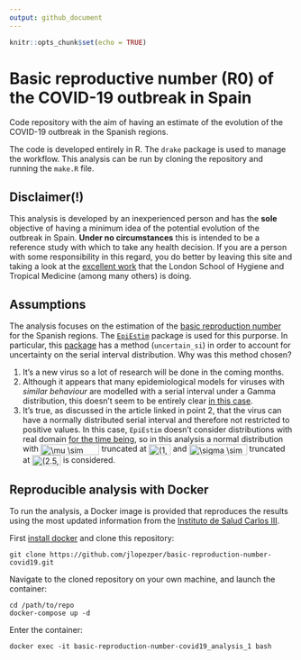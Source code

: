 ```yaml
---
output: github_document
---
```


```r
knitr::opts_chunk$set(echo = TRUE)
```

# Basic reproductive number (R0) of the COVID-19 outbreak in Spain

Code repository with the aim of having an estimate of the evolution of the COVID-19 outbreak in the Spanish regions. 

The code is developed entirely in R. The `drake` package is used to manage the workflow. This analysis can be run by cloning the repository and running the `make.R` file.

## Disclaimer(!)

This analysis is developed by an inexperienced person and has the **sole** objective of having a minimum idea of the potential evolution of the outbreak in Spain. **Under no circumstances** this is intended to be a reference study with which to take any health decision. If you are a person with some responsibility in this regard, you do better by leaving this site and taking a look at the [excellent work](https://cmmid.github.io/topics/covid19/current-patterns-transmission/global-time-varying-transmission.html) that the London School of Hygiene and Tropical Medicine (among many others) is doing.


## Assumptions

The analysis focuses on the estimation of the [basic reproduction number](https://en.wikipedia.org/wiki/Basic_reproduction_number) for the Spanish regions. The [`EpiEstim`](https://cran.r-project.org/web/packages/EpiEstim/index.html) package is used for this purporse. In particular, this [package](https://cran.r-project.org/web/packages/EpiEstim/vignettes/demo.html) has a method (`uncertain_si`) in order to account for uncertainty on the serial interval distribution. Why was this method chosen?

1. It's a new virus so a lot of research will be done in the coming months.
2. Although it appears that many epidemiological models for viruses with *similar behaviour* are modelled with a serial interval under a Gamma distribution, this doesn't seem to be entirely clear [in this case](https://wwwnc.cdc.gov/eid/article/26/6/20-0357_article).
3. It's true, as discussed in the article linked in point 2, that the virus can have a normally distributed serial interval and therefore not restricted to positive values. In this case, `EpiEstim` doesn't consider distributions with real domain [for the time being](https://github.com/annecori/EpiEstim/issues/90), so in this analysis a normal distribution with <img src="http://www.sciweavers.org/tex2img.php?eq=%5Cmu%20%5Csim%20%7B%5Csf%20N%7D%283.96%2C%202%29&bc=White&fc=Black&im=jpg&fs=12&ff=modern&edit=0" align="center" border="0" alt="\mu \sim {\sf N}(3.96, 2)" width="104" height="19" /> truncated at <img src="http://www.sciweavers.org/tex2img.php?eq=%281%2C%206%29&bc=White&fc=Black&im=jpg&fs=12&ff=modern&edit=0" align="center" border="0" alt="(1, 6)" width="39" height="19" /> and <img src="http://www.sciweavers.org/tex2img.php?eq=%5Csigma%20%5Csim%20%7B%5Csf%20N%7D%284.75%2C%201%29&bc=White&fc=Black&im=jpg&fs=12&ff=modern&edit=0" align="center" border="0" alt="\sigma \sim {\sf N}(4.75, 1)" width="103" height="19" /> truncated at <img src="http://www.sciweavers.org/tex2img.php?eq=%282.5%2C%206%29&bc=White&fc=Black&im=jpg&fs=12&ff=modern&edit=0" align="center" border="0" alt="(2.5, 6)" width="51" height="19" /> is considered.

## Reproducible analysis with Docker

To run the analysis, a Docker image is provided that reproduces the results using the most updated information from the [Instituto de Salud Carlos III](https://covid19.isciii.es).

First [install docker](https://docs.docker.com/install/) and clone this repository:

```
git clone https://github.com/jlopezper/basic-reproduction-number-covid19.git
```

Navigate to the cloned repository on your own machine, and launch the container:

```
cd /path/to/repo
docker-compose up -d
```

Enter the container:

```
docker exec -it basic-reproduction-number-covid19_analysis_1 bash
```


